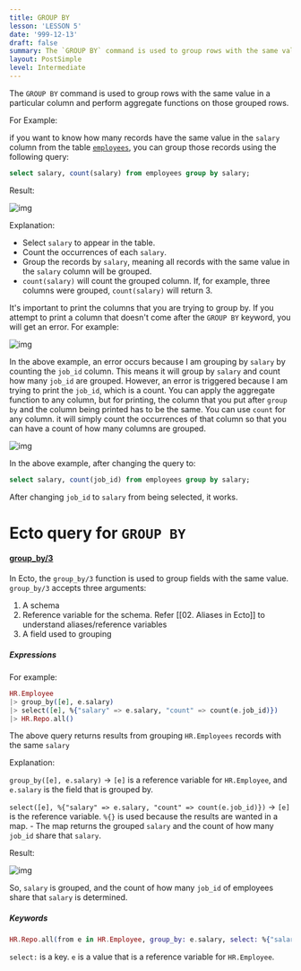 ```yaml
---
title: GROUP BY
lesson: 'LESSON 5'
date: '999-12-13'
draft: false
summary: The `GROUP BY` command is used to group rows with the same value in a particular column and perform aggregate functions on those grouped rows.
layout: PostSimple
level: Intermediate
---
```


The `GROUP BY` command is used to group rows with the same value in a particular column and perform aggregate functions on those grouped rows.

For Example:

if you want to know how many records have the same value in the `salary` column from the table [`employees`](01.%20Introduction), you can group those records using the following query:

``` SQL
select salary, count(salary) from employees group by salary;
```

Result:

![img](/static/images/Pastedimage20231116154734.png)

Explanation:

- Select `salary` to appear in the table.
- Count the occurrences of each `salary`.
- Group the records by `salary`, meaning all records with the same value in the `salary` column will be grouped.
- `count(salary)` will count the grouped column. If, for example, three columns were grouped, `count(salary)` will return 3.

It's important to print the columns that you are trying to group by. If you attempt to print a column that doesn't come after the `GROUP BY` keyword, you will get an error. For example:

![img](/static/images/Pastedimage20231106170049.png)

In the above example, an error occurs because I am grouping by `salary` by counting the `job_id` column. This means it will group by `salary` and count how many `job_id` are grouped. However, an error is triggered because I am trying to print the `job_id`, which is a count. You can apply the aggregate function to any column, but for printing, the column that you put after `group by` and the column being printed has to be the same.  You can use `count` for any column. it will simply count the occurrences of that column so that you can have a count of how many columns are grouped.

![img](/static/images/Pastedimage20231116154859.png)

In the above example, after changing the query to:

``` SQL
select salary, count(job_id) from employees group by salary;
```

After changing `job_id` to `salary` from being selected, it works.

# Ecto query for `GROUP BY`

#### [group_by/3](https://hexdocs.pm/ecto/Ecto.Query.html#group_by/3)

In Ecto, the `group_by/3` function is used to group fields with the same value. `group_by/3` accepts three arguments:

1. A schema
2. Reference variable for the schema. Refer [[02. Aliases in Ecto]] to understand aliases/reference variables 
3. A field used to grouping

##### Expressions

For example:

``` Elixir
HR.Employee 
|> group_by([e], e.salary) 
|> select([e], %{"salary" => e.salary, "count" => count(e.job_id)}) 
|> HR.Repo.all()
```

The above query returns results from grouping `HR.Employees` records with the same `salary`

Explanation:

`group_by([e], e.salary)` -> `[e]` is a reference variable for `HR.Employee`, and `e.salary` is the field that is grouped by.

`select([e], %{"salary" => e.salary, "count" => count(e.job_id)})` -> `[e]` is the reference variable. `%{}` is used because the results are wanted in a map. - The map returns the grouped `salary` and the count of how many `job_id` share that `salary`.

Result:

![img](/static/images/Pastedimage20231116155334.png)

So, `salary` is grouped, and the count of how many `job_id` of employees share that `salary` is determined.

##### Keywords

```Elixir
HR.Repo.all(from e in HR.Employee, group_by: e.salary, select: %{"salary" => e.salary, "count" => count(e.job_id)}) 
```

`select:` is a key. `e` is a value that is a reference variable for `HR.Employee`.                



















